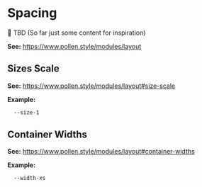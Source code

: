 
<Meta title="Design Tokens (Settings)/Spacing" />

# Spacing

🚧 TBD (So far just some content for inspiration)

**See:** https://www.pollen.style/modules/layout

## Sizes Scale

**See:** https://www.pollen.style/modules/layout#size-scale

**Example:**

```css
  --size-1
```

## Container Widths

**See:** https://www.pollen.style/modules/layout#container-widths

**Example:**

```css
  --width-xs
```
